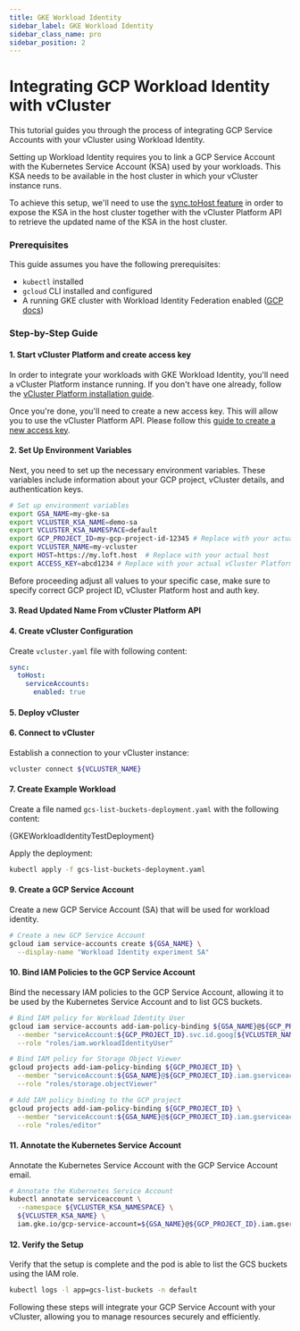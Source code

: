 ```yaml
---
title: GKE Workload Identity
sidebar_label: GKE Workload Identity
sidebar_class_name: pro
sidebar_position: 2
---
```





<ProAdmonition/>

# Integrating GCP Workload Identity with vCluster

This tutorial guides you through the process of integrating GCP Service Accounts with your vCluster using Workload Identity.

Setting up Workload Identity requires you to link a GCP Service Account with the Kubernetes Service Account (KSA) used by your workloads.
This KSA needs to be available in the host cluster in which your vCluster instance runs.

To achieve this setup, we'll need to use the [sync.toHost feature][sync-toHost-docs] in order to expose the KSA in the host cluster together with the vCluster Platform API to retrieve the updated name of the KSA in the host cluster.

### Prerequisites
This guide assumes you have the following prerequisites:
- `kubectl` installed
- `gcloud` CLI installed and configured
- A running GKE cluster with Workload Identity Federation enabled ([GCP docs][gcloud-gke-workload-identity])

### Step-by-Step Guide

#### 1. Start vCluster Platform and create access key

In order to integrate your workloads with GKE Workload Identity, you'll need a vCluster Platform instance running.
If you don't have one already, follow the [vCluster Platform installation guide][vcluster-platform-install-link].

Once you're done, you'll need to create a new access key. This will allow you to use the vCluster Platform API.
Please follow this [guide to create a new access key][access-key-link].

#### 2. Set Up Environment Variables

Next, you need to set up the necessary environment variables. These variables include information about your GCP project, vCluster details, and authentication keys.

```bash
# Set up environment variables
export GSA_NAME=my-gke-sa
export VCLUSTER_KSA_NAME=demo-sa
export VCLUSTER_KSA_NAMESPACE=default
export GCP_PROJECT_ID=my-gcp-project-id-12345 # Replace with your actual GCP project ID
export VCLUSTER_NAME=my-vcluster
export HOST=https://my.loft.host  # Replace with your actual host
export ACCESS_KEY=abcd1234 # Replace with your actual vCluster Platform access key
```

Before proceeding adjust all values to your specific case, make sure to specify correct GCP project ID, vCluster Platform host and auth key.

#### 3. Read Updated Name From vCluster Platform API

<GetResourceName />

#### 4. Create vCluster Configuration

Create `vcluster.yaml` file with following content:

```yaml
sync:
  toHost:
    serviceAccounts:
      enabled: true
```

#### 5. Deploy vCluster

<DeployBeta />

#### 6. Connect to vCluster

Establish a connection to your vCluster instance:

```bash
vcluster connect ${VCLUSTER_NAME}
```

#### 7. Create Example Workload

Create a file named `gcs-list-buckets-deployment.yaml` with the following content:

<CodeBlock language="yaml">{GKEWorkloadIdentityTestDeployment}</CodeBlock>

Apply the deployment:

```bash
kubectl apply -f gcs-list-buckets-deployment.yaml
```

#### 9. Create a GCP Service Account

Create a new GCP Service Account (SA) that will be used for workload identity.

```bash
# Create a new GCP Service Account
gcloud iam service-accounts create ${GSA_NAME} \
  --display-name "Workload Identity experiment SA"
```

#### 10. Bind IAM Policies to the GCP Service Account

Bind the necessary IAM policies to the GCP Service Account, allowing it to be used by the Kubernetes Service Account and to list GCS buckets.

```bash
# Bind IAM policy for Workload Identity User
gcloud iam service-accounts add-iam-policy-binding ${GSA_NAME}@${GCP_PROJECT_ID}.iam.gserviceaccount.com \
  --member "serviceAccount:${GCP_PROJECT_ID}.svc.id.goog[${VCLUSTER_NAME}/${KSA_NAME}]" \
  --role "roles/iam.workloadIdentityUser"

# Bind IAM policy for Storage Object Viewer
gcloud projects add-iam-policy-binding ${GCP_PROJECT_ID} \
  --member "serviceAccount:${GSA_NAME}@${GCP_PROJECT_ID}.iam.gserviceaccount.com" \
  --role "roles/storage.objectViewer"

# Add IAM policy binding to the GCP project
gcloud projects add-iam-policy-binding ${GCP_PROJECT_ID} \
  --member "serviceAccount:${GSA_NAME}@${GCP_PROJECT_ID}.iam.gserviceaccount.com" \
  --role "roles/editor"
```

#### 11. Annotate the Kubernetes Service Account

Annotate the Kubernetes Service Account with the GCP Service Account email.

```bash
# Annotate the Kubernetes Service Account
kubectl annotate serviceaccount \
  --namespace ${VCLUSTER_KSA_NAMESPACE} \
  ${VCLUSTER_KSA_NAME} \
  iam.gke.io/gcp-service-account=${GSA_NAME}@${GCP_PROJECT_ID}.iam.gserviceaccount.com
```

#### 12. Verify the Setup

Verify that the setup is complete and the pod is able to list the GCS buckets using the IAM role.

```bash
kubectl logs -l app=gcs-list-buckets -n default
```

Following these steps will integrate your GCP Service Account with your vCluster, allowing you to manage resources securely and efficiently.

[vcluster-platform-install-link]: ../../../platform/install/quick-start-guide
[access-key-link]: ../../../platform/users/advanced/access-keys
[gcloud-gke-workload-identity]: https://cloud.google.com/kubernetes-engine/docs/how-to/workload-identity#enable_on_clusters_and_node_pools
[sync-toHost-docs]: ../../configure/vcluster-yaml/sync/to-host/README.mdx
